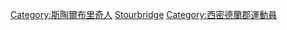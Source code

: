 [[Category:斯陶爾布里奇人|Category:斯陶爾布里奇人]]
[[Category:英格蘭各城鎮運動員|Stourbridge]]
[[Category:西密德蘭郡運動員|Category:西密德蘭郡運動員]]